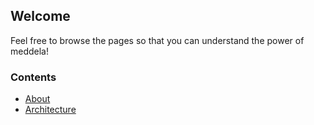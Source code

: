 == Welcome ==

Feel free to browse the pages so that you can understand the power of meddela!

=== Contents ===
* [[about|About]]
* [[architecture|Architecture]]